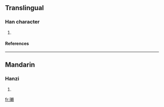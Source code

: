 ==Translingual==
===Han character===
{{Han char|rn=96|rad=玉|as=16|sn=20|four=|canj=一土木中金 (MGDLC)}}
# {{defn|Han|sort=玉16}}
====References====
{{Han ref|kx=0745.100|dkj=21339|dj=1153.210|hdz=21145.140|uh=74CE|ud=29902}}

----
==Mandarin==
===Hanzi===
{{cmn-hanzi|pin=[[là]] (la4)|wg=la<sup>4</sup>}}
# {{defn|Mandarin}}

[[fr:瓎]]
